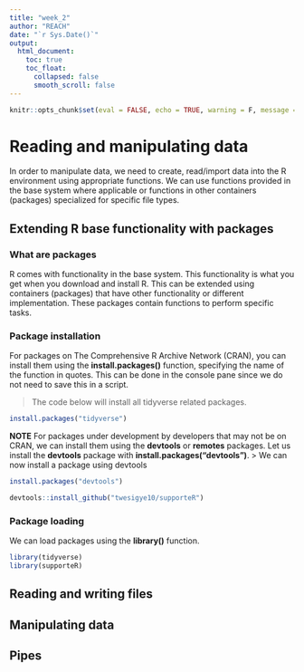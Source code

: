 ```yaml
---
title: "week_2"
author: "REACH"
date: "`r Sys.Date()`"
output:
  html_document:
    toc: true
    toc_float:
      collapsed: false
      smooth_scroll: false
---
```


```r
knitr::opts_chunk$set(eval = FALSE, echo = TRUE, warning = F, message = F, results = "hide")
```

# Reading and manipulating data

In order to manipulate data, we need to create, read/import data into the R environment using appropriate functions.
We can use functions provided in the base system where applicable or functions in other containers (packages) specialized for specific file types. 

## Extending R base functionality with packages

### What are packages
R comes with functionality in the base system. This functionality is what you get when you download and install R.
This can be extended using containers (packages) that have other functionality or different implementation. These packages contain functions to perform specific tasks.

### Package installation

For packages on The Comprehensive R Archive Network (CRAN), you can install them using the **install.packages()** function, specifying the name of the function in quotes. This can be done in the console pane since we do not need to save this in a script.

> The code below will install all tidyverse related packages.

```r
install.packages("tidyverse")
```

**NOTE** For packages under development by developers that may not be on CRAN, we can install them using the **devtools** or **remotes** packages. Let us install the **devtools** package with **install.packages("devtools")**.
> We can now install a package using devtools

```r
install.packages("devtools")

devtools::install_github("twesigye10/supporteR")

```

### Package loading

We can load packages using the **library()** function. 

```r
library(tidyverse)
library(supporteR)

```







## Reading and writing files


## Manipulating data


## Pipes

